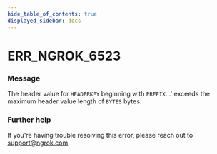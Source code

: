 ```yaml
---
hide_table_of_contents: true
displayed_sidebar: docs
---
```



# ERR_NGROK_6523

### Message

The header value for `HEADERKEY` beginning with `PREFIX`...' exceeds the maximum header value length of `BYTES` bytes.

<ErrorDetails error="err_ngrok_6523" />

### Further help

If you're having trouble resolving this error, please reach out to [support@ngrok.com](mailto:support@ngrok.com?subject=Help%20with%20ERR_NGROK_6523)


